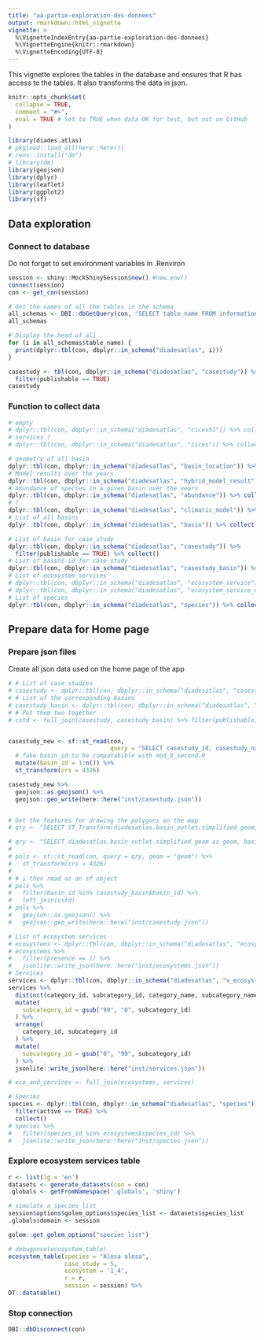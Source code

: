 ```yaml
---
title: "aa-partie-exploration-des-donnees"
output: rmarkdown::html_vignette
vignette: >
  %\VignetteIndexEntry{aa-partie-exploration-des-donnees}
  %\VignetteEngine{knitr::rmarkdown}
  %\VignetteEncoding{UTF-8}
---
```


This vignette explores the tables in the database and ensures that R has access to the tables.
It also transforms the data in json.

```r
knitr::opts_chunk$set(
  collapse = TRUE,
  comment = "#>",
  eval = TRUE # Set to TRUE when data OK for test, but not on GitHub
)

```

```r
library(diades.atlas)
# pkgload::load_all(here::here())
# renv::install("dm")
# library(dm)
library(geojson)
library(dplyr)
library(leaflet)
library(ggplot2)
library(sf)
```

## Data exploration

### Connect to database

Do not forget to set environment variables in .Renviron
```r
session <- shiny::MockShinySession$new() #new.env()
connect(session)
con <- get_con(session)
```

```r
# Get the names of all the tables in the schema
all_schemas <- DBI::dbGetQuery(con, "SELECT table_name FROM information_schema.tables WHERE table_schema='diadesatlas'")
all_schemas

# Display the head of all
for (i in all_schemas$table_name) {
  print(dplyr::tbl(con, dbplyr::in_schema("diadesatlas", i)))
}

casestudy <- tbl(con, dbplyr::in_schema("diadesatlas", "casestudy")) %>% 
  filter(publishable == TRUE)
casestudy
```

### Function to collect data
```r
# empty
# dplyr::tbl(con, dbplyr::in_schema("diadesatlas", "cices51")) %>% collect()
# services ?
# dplyr::tbl(con, dbplyr::in_schema("diadesatlas", "cices")) %>% collect()

# geometry of all basin
dplyr::tbl(con, dbplyr::in_schema("diadesatlas", "basin_location")) %>% collect()
# Model results over the years
dplyr::tbl(con, dbplyr::in_schema("diadesatlas", "hybrid_model_result")) %>% collect()
# Abundance of species in a given basin over the years
dplyr::tbl(con, dbplyr::in_schema("diadesatlas", "abundance")) %>% collect()
# ?
dplyr::tbl(con, dbplyr::in_schema("diadesatlas", "climatic_model")) %>% collect()
# List of all basins
dplyr::tbl(con, dbplyr::in_schema("diadesatlas", "basin")) %>% collect()

# List of basin for case_study
dplyr::tbl(con, dbplyr::in_schema("diadesatlas", "casestudy")) %>% 
  filter(publishable == TRUE) %>% collect()
# List of basins id for case_study
dplyr::tbl(con, dbplyr::in_schema("diadesatlas", "casestudy_basin")) %>% collect()
# List of ecosystem services
# dplyr::tbl(con, dbplyr::in_schema("diadesatlas", "ecosystem_service")) %>% collect()
# dplyr::tbl(con, dbplyr::in_schema("diadesatlas", "ecosystem_service_new")) %>% collect()
# List of species
dplyr::tbl(con, dbplyr::in_schema("diadesatlas", "species")) %>% collect()
```

## Prepare data for Home page
### Prepare json files
Create all json data used on the home page of the app
```r
# # List of case studies
# casestudy <- dplyr::tbl(con, dbplyr::in_schema("diadesatlas", "casestudy")) %>% collect()
# # List of the corresponding basins
# casestudy_basin <- dplyr::tbl(con, dbplyr::in_schema("diadesatlas", "casestudy_basin")) %>% collect()
# # Put them two together
# cstd <- full_join(casestudy, casestudy_basin) %>% filter(publishable) %>%  collect()


casestudy_new <- sf::st_read(con, 
                             query = "SELECT casestudy_id, casestudy_name, geom FROM diadesatlas.casestudy WHERE publishable = TRUE", geom = "geom") %>% 
  # fake basin_id to be compatabible with mod_b_second.R
  mutate(basin_id = 1:n()) %>% 
  st_transform(crs = 4326)

casestudy_new %>%
  geojson::as.geojson() %>%
  geojson::geo_write(here::here("inst/casestudy.json"))


# Get the features for drawing the polygons on the map
# qry <- "SELECT ST_Transform(diadesatlas.basin_outlet.simplified_geom, 4326) as geom, basin_id as basin_id FROM diadesatlas.basin_outlet"

# qry <- "SELECT diadesatlas.basin_outlet.simplified_geom as geom, basin_id as basin_id FROM diadesatlas.basin_outlet"
# 
# pols <- sf::st_read(con, query = qry, geom = "geom") %>% 
#   st_transform(crs = 4326) 
# 
# # i then read as an sf object
# pols %>%
#   filter(basin_id %in% casestudy_basin$basin_id) %>%
#   left_join(cstd)
# pols %>%
#   geojson::as.geojson() %>%
#   geojson::geo_write(here::here("inst/casestudy.json"))

# List of ecosystem services
# ecosystems <- dplyr::tbl(con, dbplyr::in_schema("diadesatlas", "ecosystem_service")) %>% collect()
# ecosystems %>%
#   filter(presence == 1) %>%
#   jsonlite::write_json(here::here("inst/ecosystems.json"))
# Services
services <- dplyr::tbl(con, dbplyr::in_schema("diadesatlas", "v_ecosystemic_services")) %>% collect()
services %>%
  distinct(category_id, subcategory_id, category_name, subcategory_name) %>%
  mutate(
    subcategory_id = gsub("99", "0", subcategory_id)
  ) %>%
  arrange(
    category_id, subcategory_id
  ) %>%
  mutate(
    subcategory_id = gsub("0", "99", subcategory_id)
  ) %>%
  jsonlite::write_json(here::here("inst/services.json"))

# eco_and_services <- full_join(ecosystems, services)

# Species
species <- dplyr::tbl(con, dbplyr::in_schema("diadesatlas", "species")) %>% 
  filter(active == TRUE) %>%
  collect()
# species %>%
#   filter(species_id %in% ecosystems$species_id) %>%
#   jsonlite::write_json(here::here("inst/species.json"))
```

### Explore ecosystem services table
```r
r <- list(lg = 'en')
datasets <- generate_datasets(con = con)
.globals <- getFromNamespace('.globals', 'shiny')

# simulate a species_list
session$options$golem_options$species_list <- datasets$species_list
.globals$domain <- session

golem::get_golem_options("species_list")

# debugonce(ecosystem_table)
ecosystem_table(species = "Alosa alosa", 
                case_study = 5, 
                ecosystem = '1_4',
                r = r,
                session = session) %>% 
DT::datatable()
```


### Stop connection

```r
DBI::dbDisconnect(con)
```



